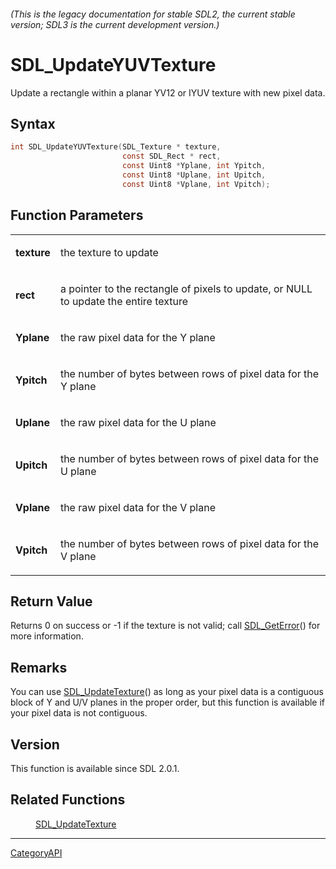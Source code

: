====== (This is the legacy documentation for stable SDL2, the current stable version; SDL3 is the current development version.) ======
= SDL_UpdateYUVTexture =

Update a rectangle within a planar YV12 or IYUV texture with new pixel data.

== Syntax ==

<syntaxhighlight lang='c'>
int SDL_UpdateYUVTexture(SDL_Texture * texture,
                         const SDL_Rect * rect,
                         const Uint8 *Yplane, int Ypitch,
                         const Uint8 *Uplane, int Upitch,
                         const Uint8 *Vplane, int Vpitch);
</syntaxhighlight>

== Function Parameters ==

{|
|'''texture'''
|the texture to update
|-
|'''rect'''
|a pointer to the rectangle of pixels to update, or NULL to update the entire texture
|-
|'''Yplane'''
|the raw pixel data for the Y plane
|-
|'''Ypitch'''
|the number of bytes between rows of pixel data for the Y plane
|-
|'''Uplane'''
|the raw pixel data for the U plane
|-
|'''Upitch'''
|the number of bytes between rows of pixel data for the U plane
|-
|'''Vplane'''
|the raw pixel data for the V plane
|-
|'''Vpitch'''
|the number of bytes between rows of pixel data for the V plane
|}

== Return Value ==

Returns 0 on success or -1 if the texture is not valid; call
[[SDL_GetError]]() for more information.

== Remarks ==

You can use [[SDL_UpdateTexture]]() as long as your pixel data is a
contiguous block of Y and U/V planes in the proper order, but this function
is available if your pixel data is not contiguous.

== Version ==

This function is available since SDL 2.0.1.

== Related Functions ==

:[[SDL_UpdateTexture]]

----
[[CategoryAPI]]


